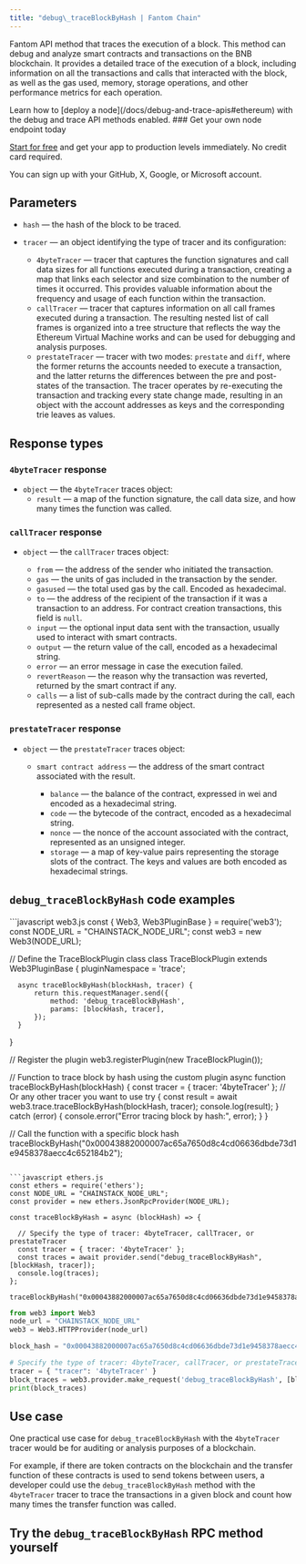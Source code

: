---
title: "debug\_traceBlockByHash | Fantom Chain"
---

Fantom API method that traces the execution of a block. This method can debug and analyze smart contracts and transactions on the BNB blockchain. It provides a detailed trace of the execution of a block, including information on all the transactions and calls that interacted with the block, as well as the gas used, memory, storage operations, and other performance metrics for each operation.

<Info>
  Learn how to [deploy a node](/docs/debug-and-trace-apis#ethereum) with the debug and trace API methods enabled.
</Info>

<Check>
  ### Get your own node endpoint today

  [Start for free](https://console.chainstack.com/) and get your app to production levels immediately. No credit card required.

  You can sign up with your GitHub, X, Google, or Microsoft account.
</Check>

## Parameters

* `hash` — the hash of the block to be traced.

* `tracer` — an object identifying the type of tracer and its configuration:

  * `4byteTracer` — tracer that captures the function signatures and call data sizes for all functions executed during a transaction, creating a map that links each selector and size combination to the number of times it occurred. This provides valuable information about the frequency and usage of each function within the transaction.
  * `callTracer` — tracer that captures information on all call frames executed during a transaction. The resulting nested list of call frames is organized into a tree structure that reflects the way the Ethereum Virtual Machine works and can be used for debugging and analysis purposes.
  * `prestateTracer` — tracer with two modes: `prestate` and `diff`, where the former returns the accounts needed to execute a transaction, and the latter returns the differences between the pre and post-states of the transaction. The tracer operates by re-executing the transaction and tracking every state change made, resulting in an object with the account addresses as keys and the corresponding trie leaves as values.

## Response types

### `4byteTracer` response

* `object` — the `4byteTracer` traces object:
  * `result` — a map of the function signature, the call data size, and how many times the function was called.

### `callTracer` response

* `object` — the `callTracer` traces object:

  * `from` — the address of the sender who initiated the transaction.
  * `gas` — the units of gas included in the transaction by the sender.
  * `gasused` — the total used gas by the call. Encoded as hexadecimal.
  * `to` — the address of the recipient of the transaction if it was a transaction to an address. For contract creation transactions, this field is `null`.
  * `input` — the optional input data sent with the transaction, usually used to interact with smart contracts.
  * `output` — the return value of the call, encoded as a hexadecimal string.
  * `error` — an error message in case the execution failed.
  * `revertReason` — the reason why the transaction was reverted, returned by the smart contract if any.
  * `calls` — a list of sub-calls made by the contract during the call, each represented as a nested call frame object.

### `prestateTracer` response

* `object` — the `prestateTracer` traces object:

  * `smart contract address` — the address of the smart contract associated with the result.

    * `balance` — the balance of the contract, expressed in wei and encoded as a hexadecimal string.
    * `code` — the bytecode of the contract, encoded as a hexadecimal string.
    * `nonce` — the nonce of the account associated with the contract, represented as an unsigned integer.
    * `storage` — a map of key-value pairs representing the storage slots of the contract. The keys and values are both encoded as hexadecimal strings.

## `debug_traceBlockByHash` code examples

<CodeGroup>
  ```javascript web3.js
  const { Web3, Web3PluginBase } = require('web3');
  const NODE_URL = "CHAINSTACK_NODE_URL";
  const web3 = new Web3(NODE_URL);

  // Define the TraceBlockPlugin class
  class TraceBlockPlugin extends Web3PluginBase {
      pluginNamespace = 'trace';

      async traceBlockByHash(blockHash, tracer) {
          return this.requestManager.send({
              method: 'debug_traceBlockByHash',
              params: [blockHash, tracer],
          });
      }
  }

  // Register the plugin
  web3.registerPlugin(new TraceBlockPlugin());

  // Function to trace block by hash using the custom plugin
  async function traceBlockByHash(blockHash) {
      const tracer = { tracer: '4byteTracer' }; // Or any other tracer you want to use
      try {
          const result = await web3.trace.traceBlockByHash(blockHash, tracer);
          console.log(result);
      } catch (error) {
          console.error("Error tracing block by hash:", error);
      }
  }

  // Call the function with a specific block hash
  traceBlockByHash("0x00043882000007ac65a7650d8c4cd06636dbde73d1e9458378aecc4c652184b2");
  ```

  ```javascript ethers.js
  const ethers = require('ethers');
  const NODE_URL = "CHAINSTACK_NODE_URL";
  const provider = new ethers.JsonRpcProvider(NODE_URL);

  const traceBlockByHash = async (blockHash) => {

    // Specify the type of tracer: 4byteTracer, callTracer, or prestateTracer
    const tracer = { tracer: '4byteTracer' };
    const traces = await provider.send("debug_traceBlockByHash", [blockHash, tracer]);
    console.log(traces);
  };

  traceBlockByHash("0x00043882000007ac65a7650d8c4cd06636dbde73d1e9458378aecc4c652184b2")
  ```

  ```python web3.py
  from web3 import Web3
  node_url = "CHAINSTACK_NODE_URL"
  web3 = Web3.HTTPProvider(node_url)

  block_hash = "0x00043882000007ac65a7650d8c4cd06636dbde73d1e9458378aecc4c652184b2"

  # Specify the type of tracer: 4byteTracer, callTracer, or prestateTracer
  tracer = { "tracer": '4byteTracer' }
  block_traces = web3.provider.make_request('debug_traceBlockByHash', [block_hash, tracer])
  print(block_traces)
  ```
</CodeGroup>

## Use case

One practical use case for `debug_traceBlockByHash` with the `4byteTracer` tracer would be for auditing or analysis purposes of a blockchain.

For example, if there are token contracts on the blockchain and the transfer function of these contracts is used to send tokens between users, a developer could use the `debug_traceBlockByHash` method with the `4byteTracer` tracer to trace the transactions in a given block and count how many times the transfer function was called.

## Try the `debug_traceBlockByHash` RPC method yourself
